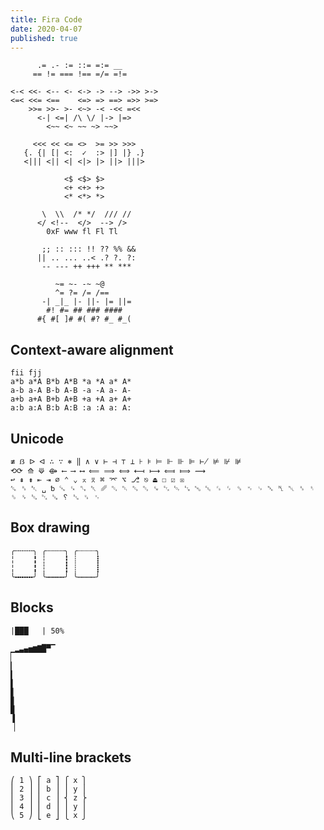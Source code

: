 ```yaml
---
title: Fira Code
date: 2020-04-07
published: true
---
```


```
      .= .- := ::= =:= __
     == != === !== =/= =!=

<-< <<- <-- <- <-> -> --> ->> >->
<=< <<= <==    <=> => ==> =>> >=>
    >>= >>- >- <~> -< -<< =<<
      <-| <=| /\ \/ |-> |=>
        <~~ <~ ~~ ~> ~~>

     <<< << <= <>  >= >> >>>
   {. {| [| <:  ✓  :> |] |} .}
   <||| <|| <| <|> |> ||> |||>

            <$ <$> $>
            <+ <+> +>
            <* <*> *>

       \  \\  /* */  /// //
      </ <!--  </>  --> />
        0xF www fl Fl Tl

       ;; :: ::: !! ?? %% && 
      || .. ... ..< .? ?. ?:
       -- --- ++ +++ ** ***

          ~= ~- -~ ~@
          ^= ?= /= /==
       -| _|_ |- ||- |= ||=
        #! #= ## ### ####
      #{ #[ ]# #( #? #_ #_(
```

## Context-aware alignment

```
fii fjj
a*b a*A B*b A*B *a *A a* A*
a-b a-A B-b A-B -a -A a- A-
a+b a+A B+b A+B +a +A a+ A+
a:b a:A B:b A:B :a :A a: A:
```

## Unicode

```
≢ ẞ ᐅ ᐊ ∴ ∵ ⎈ ‖ ∧ ∨ ⊢ ⊣ ⊤ ⊥ ⊦ ⊧ ⊨ ⊩ ⊪ ⊫ ⊬ ⊭ ⊮ ⊯
⟲⟳ ⟰ ⟱ ⟴ ⟵ ⟶ ⟷ ⟸ ⟹ ⟺ ⟻ ⟼ ⟽ ⟾ ⟿
↩ ⇞ ⇟ ⇤ ⇥ ⌀ ⌃ ⌄ ⌅ ⌆ ⌘ ⌤ ⌥ ⎇ ⎋ ⏏ ☐ ☑ ☒
␆ ␈ ␇ ␣ ␢ ␘ ␍ ␐ ␡ ␥ ␔ ␑ ␓ ␒ ␙ ␃ ␄ ␗ ␅ ␛ ␜ ␌ ␝ ␉ ␊ ␕ ␤ ␀ ␞ ␏ ␎ ␠ ␁ ␂ ␚ ␦ ␖ ␟ ␋
```

## Box drawing

```
╭╌╌╌╌╮ ╭┄┄┄┄╮ ╭┈┈┈┈╮
╎    ╏ ┆    ┇ ┊    ┋
╎    ╏ ┆    ┇ ┊    ┋
╰╍╍╍╍╯ ╰┅┅┅┅╯ ╰┉┉┉┉╯
```

## Blocks

```
|███   | 50%

▁▂▃▄▅▆▇█▀▔
▏
▎
▍
▌
▋
▊
▉
▐
▕
```

## Multi-line brackets

```
⎛ 1 ⎞ ⎡ a ⎤ ⎧ x ⎫
⎜ 2 ⎟ ⎢ b ⎥ ⎪ y ⎪
⎜ 3 ⎟ ⎢ c ⎥ ⎨ z ⎬
⎜ 4 ⎟ ⎢ d ⎥ ⎪ y ⎪
⎝ 5 ⎠ ⎣ e ⎦ ⎩ x ⎭
```